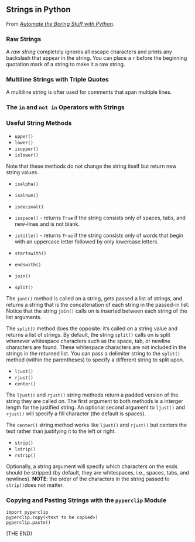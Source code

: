 ## Strings in Python

From [*Automate the Boring Stuff with Python*](https://automatetheboringstuff.com/). 

### Raw Strings

A *raw string* completely ignores all escape characters and prints any backslash that appear in the string. You can place a `r` before the beginning quotation mark of a string to make it a raw string.

### Multiline Strings with Triple Quotes

A multiline string is ofter used for comments that span multiple lines.

### The `in` and `not in` Operators with Strings

### Useful String Methods

* `upper()`
* `lower()`
* `isupper()`
* `islower()`

Note that these methods do not change the string itself but return new string values.

* `isalpha()`
* `isalnum()`
* `isdecimal()`
* `isspace()` - returns `True` if the string consists only of spaces, tabs, and new-lines and is not blank.
* `istitle()` - returns `True` if the string consists only of words that begin with an uppercase letter followed by only lowercase letters.

* `startswith()`
* `endswith()`

* `join()`
* `split()`

The `jont()` method is called on a string, gets passed a list of strings, and returns a string that is the concatenation of each string in the passed-in list. Notice that the string `join()` calls on is inserted between each string of the list arguments. 

The `split()` method does the opposite: it's called on a string value and returns a list of strings. By default, the string `split()` calls on is split whenever whitespace characters such as the space, tab, or newline characters are found. These whitespace characters are not included in the strings in the returned list. You can pass a delimiter string to the `split()` method (within the parentheses) to specify a different string to split upon.

* `ljust()`
* `rjust()`
* `center()`

The `ljust()` and `rjust()` string methods return a padded version of the string they are called on. The first argument to both methods is a interger length for the justified string. An optional second argument to `ljust()` and `rjust()` will specify a fill character (the default is spaces).

The `center()` string method works like `ljust()` and `rjust()` but centers the text rather than justifying it to the left or right.

* `strip()`
* `lstrip()`
* `rstrip()`

Optionally, a string argument will specify which characters on the ends should be stripped (by default, they are whitespaces, i.e., spaces, tabs, and newlines). **NOTE**: the order of the characters in the string passed to `strip()`does not matter.

### Copying and Pasting Strings with the `pyperclip` Module

```
import pyperclip
pyperclip.copy(<text to be copied>)
pyperclip.paste()
```

(THE END)

